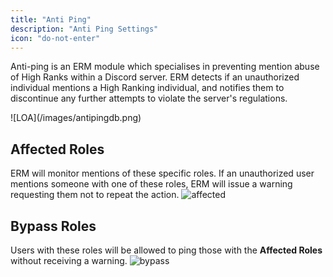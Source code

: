 ```yaml
---
title: "Anti Ping"
description: "Anti Ping Settings"
icon: "do-not-enter"
---
```


Anti-ping is an ERM module which specialises in preventing mention abuse of High Ranks within a Discord server. ERM detects if an unauthorized individual mentions a High Ranking individual, and notifies them to discontinue any further attempts to violate the server's regulations.

<Frame caption="Anti Ping - ermbot.xyz">
  ![LOA](/images/antipingdb.png)
</Frame>

## Affected Roles

ERM will monitor mentions of these specific roles. If an unauthorized user mentions someone with one of these roles, ERM will issue a warning requesting them not to repeat the action.
![affected](/images/affectedrolesdb.png)

## Bypass Roles

Users with these roles will be allowed to ping those with the **Affected Roles** without receiving a warning.
![bypass](/images/bypassrolesdb.png)